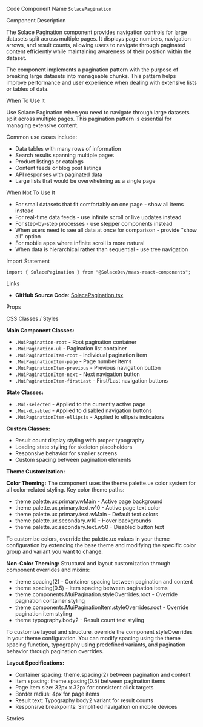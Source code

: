 
<Meta of={SolacePaginationStories} />

<Title>Solace Pagination</Title>

<Description of={SolacePaginationStories} />

<Subtitle>Code Component Name</Subtitle>
`SolacePagination`

<Subtitle>Component Description</Subtitle>

The Solace Pagination component provides navigation controls for large datasets split across multiple pages. It displays page numbers, navigation arrows, and result counts, allowing users to navigate through paginated content efficiently while maintaining awareness of their position within the dataset.

The component implements a pagination pattern with the purpose of breaking large datasets into manageable chunks. This pattern helps improve performance and user experience when dealing with extensive lists or tables of data.

<Subtitle>When To Use It</Subtitle>

Use Solace Pagination when you need to navigate through large datasets split across multiple pages. This pagination pattern is essential for managing extensive content.

Common use cases include:

- Data tables with many rows of information
- Search results spanning multiple pages
- Product listings or catalogs
- Content feeds or blog post listings
- API responses with paginated data
- Large lists that would be overwhelming as a single page

<Subtitle>When Not To Use It</Subtitle>

- For small datasets that fit comfortably on one page - show all items instead
- For real-time data feeds - use infinite scroll or live updates instead
- For step-by-step processes - use stepper components instead
- When users need to see all data at once for comparison - provide "show all" option
- For mobile apps where infinite scroll is more natural
- When data is hierarchical rather than sequential - use tree navigation

<Subtitle>Import Statement</Subtitle>

```tsx
import { SolacePagination } from "@SolaceDev/maas-react-components";
```

<Subtitle>Links</Subtitle>

- **GitHub Source Code**: [SolacePagination.tsx](https://github.com/SolaceDev/maas-react-components/blob/main/src/components/SolacePagination.tsx)

<Subtitle>Props</Subtitle>

<ArgTypes of={SolacePaginationStories} />

<Subtitle>CSS Classes / Styles</Subtitle>

**Main Component Classes:**

- `.MuiPagination-root` - Root pagination container
- `.MuiPagination-ul` - Pagination list container
- `.MuiPaginationItem-root` - Individual pagination item
- `.MuiPaginationItem-page` - Page number items
- `.MuiPaginationItem-previous` - Previous navigation button
- `.MuiPaginationItem-next` - Next navigation button
- `.MuiPaginationItem-firstLast` - First/Last navigation buttons

**State Classes:**

- `.Mui-selected` - Applied to the currently active page
- `.Mui-disabled` - Applied to disabled navigation buttons
- `.MuiPaginationItem-ellipsis` - Applied to ellipsis indicators

**Custom Classes:**

- Result count display styling with proper typography
- Loading state styling for skeleton placeholders
- Responsive behavior for smaller screens
- Custom spacing between pagination elements

**Theme Customization:**

**Color Theming:**
The component uses the theme.palette.ux color system for all color-related styling. Key color theme paths:

- theme.palette.ux.primary.wMain - Active page background
- theme.palette.ux.primary.text.w10 - Active page text color
- theme.palette.ux.primary.text.wMain - Default text colors
- theme.palette.ux.secondary.w10 - Hover backgrounds
- theme.palette.ux.secondary.text.w50 - Disabled button text

To customize colors, override the palette.ux values in your theme configuration by extending the base theme and modifying the specific color group and variant you want to change.

**Non-Color Theming:**
Structural and layout customization through component overrides and mixins:

- theme.spacing(2) - Container spacing between pagination and content
- theme.spacing(0.5) - Item spacing between pagination items
- theme.components.MuiPagination.styleOverrides.root - Override pagination container styling
- theme.components.MuiPaginationItem.styleOverrides.root - Override pagination item styling
- theme.typography.body2 - Result count text styling

To customize layout and structure, override the component styleOverrides in your theme configuration. You can modify spacing using the theme spacing function, typography using predefined variants, and pagination behavior through pagination overrides.

**Layout Specifications:**

- Container spacing: theme.spacing(2) between pagination and content
- Item spacing: theme.spacing(0.5) between pagination items
- Page item size: 32px x 32px for consistent click targets
- Border radius: 4px for page items
- Result text: Typography body2 variant for result counts
- Responsive breakpoints: Simplified navigation on mobile devices

<Subtitle>Stories</Subtitle>

<CustomStories />
